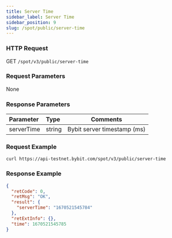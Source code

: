 ```yaml
---
title: Server Time
sidebar_label: Server Time
sidebar_position: 9
slug: /spot/public/server-time
---
```



### HTTP Request
GET <code>/spot/v3/public/server-time</code>

### Request Parameters
None

### Response Parameters
| Parameter | Type | Comments|
|:----- |:-----|----- |
| serverTime | string | Bybit server timestamp (ms)  |

### Request Example

```http
curl https://api-testnet.bybit.com/spot/v3/public/server-time
```

### Response Example

```json
{
  "retCode": 0,
  "retMsg": "OK",
  "result": {
    "serverTime": "1670521545784"
  },
  "retExtInfo": {},
  "time": 1670521545785
}
```
